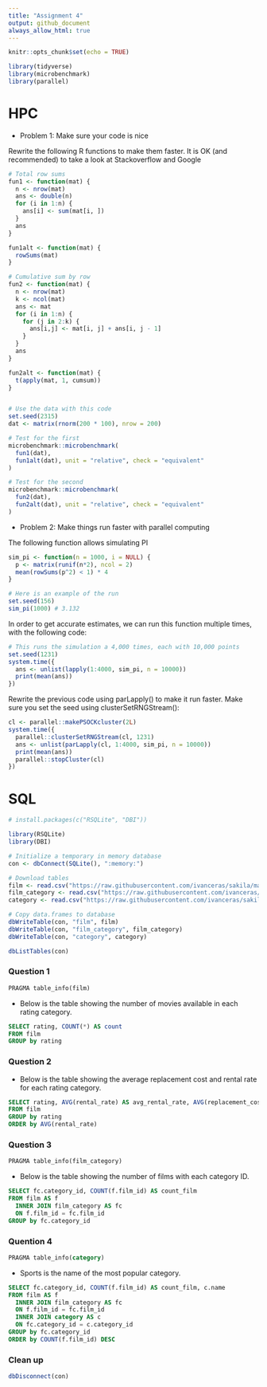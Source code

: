 ```yaml
---
title: "Assignment 4"
output: github_document
always_allow_html: true
---
```


```r
knitr::opts_chunk$set(echo = TRUE)
```

```r
library(tidyverse)
library(microbenchmark)
library(parallel)
```

# HPC

- Problem 1: Make sure your code is nice

Rewrite the following R functions to make them faster. It is OK (and recommended) to take a look at Stackoverflow and Google

```r
# Total row sums
fun1 <- function(mat) {
  n <- nrow(mat)
  ans <- double(n) 
  for (i in 1:n) {
    ans[i] <- sum(mat[i, ])
  }
  ans
}

fun1alt <- function(mat) {
  rowSums(mat)
}

# Cumulative sum by row
fun2 <- function(mat) {
  n <- nrow(mat)
  k <- ncol(mat)
  ans <- mat
  for (i in 1:n) {
    for (j in 2:k) {
      ans[i,j] <- mat[i, j] + ans[i, j - 1]
    }
  }
  ans
}

fun2alt <- function(mat) {
  t(apply(mat, 1, cumsum))
}


# Use the data with this code
set.seed(2315)
dat <- matrix(rnorm(200 * 100), nrow = 200)

# Test for the first
microbenchmark::microbenchmark(
  fun1(dat),
  fun1alt(dat), unit = "relative", check = "equivalent"
)

# Test for the second
microbenchmark::microbenchmark(
  fun2(dat),
  fun2alt(dat), unit = "relative", check = "equivalent"
)
```


- Problem 2: Make things run faster with parallel computing

The following function allows simulating PI

```r
sim_pi <- function(n = 1000, i = NULL) {
  p <- matrix(runif(n*2), ncol = 2)
  mean(rowSums(p^2) < 1) * 4
}

# Here is an example of the run
set.seed(156)
sim_pi(1000) # 3.132
```

In order to get accurate estimates, we can run this function multiple times, with the following code:

```r
# This runs the simulation a 4,000 times, each with 10,000 points
set.seed(1231)
system.time({
  ans <- unlist(lapply(1:4000, sim_pi, n = 10000))
  print(mean(ans))
})
```

Rewrite the previous code using parLapply() to make it run faster. Make sure you set the seed using clusterSetRNGStream():

```r
cl <- parallel::makePSOCKcluster(2L)
system.time({
  parallel::clusterSetRNGStream(cl, 1231)
  ans <- unlist(parLapply(cl, 1:4000, sim_pi, n = 10000))
  print(mean(ans))
  parallel::stopCluster(cl)
})
```



# SQL

```r
# install.packages(c("RSQLite", "DBI"))

library(RSQLite)
library(DBI)

# Initialize a temporary in memory database
con <- dbConnect(SQLite(), ":memory:")

# Download tables
film <- read.csv("https://raw.githubusercontent.com/ivanceras/sakila/master/csv-sakila-db/film.csv")
film_category <- read.csv("https://raw.githubusercontent.com/ivanceras/sakila/master/csv-sakila-db/film_category.csv")
category <- read.csv("https://raw.githubusercontent.com/ivanceras/sakila/master/csv-sakila-db/category.csv")

# Copy data.frames to database
dbWriteTable(con, "film", film)
dbWriteTable(con, "film_category", film_category)
dbWriteTable(con, "category", category)
```

```r
dbListTables(con)
```


### Question 1

```sql
PRAGMA table_info(film)
```

- Below is the table showing the number of movies available in each rating category.

```sql
SELECT rating, COUNT(*) AS count
FROM film
GROUP by rating
```

### Question 2
- Below is the table showing the average replacement cost and rental rate for each rating category.

```sql
SELECT rating, AVG(rental_rate) AS avg_rental_rate, AVG(replacement_cost) AS avg_replacement_cost
FROM film
GROUP by rating
ORDER by AVG(rental_rate)
```

### Question 3

```sql
PRAGMA table_info(film_category)
```

- Below is the table showing the number of films with each category ID.

```sql
SELECT fc.category_id, COUNT(f.film_id) AS count_film
FROM film AS f 
  INNER JOIN film_category AS fc
  ON f.film_id = fc.film_id
GROUP by fc.category_id
```

### Quention 4

```sql
PRAGMA table_info(category)
```

- Sports is the name of the most popular category.

```sql
SELECT fc.category_id, COUNT(f.film_id) AS count_film, c.name
FROM film AS f 
  INNER JOIN film_category AS fc
  ON f.film_id = fc.film_id
  INNER JOIN category AS c
  ON fc.category_id = c.category_id
GROUP by fc.category_id
ORDER by COUNT(f.film_id) DESC
```

### Clean up

```r
dbDisconnect(con)
```